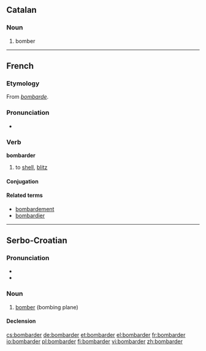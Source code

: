 ==Catalan==

===Noun===
{{infl|ca|noun}}

# bomber
----
==French==
===Etymology===
From ''[[bombarde]]''.

===Pronunciation===
* {{audio|Fr-bombarder.ogg|Audio}}

===Verb===
'''bombarder'''
#to [[shell]], [[blitz]]

====Conjugation====
{{fr-conj-er|bombard|avoir}}
====Related terms====
*[[bombardement]]
*[[bombardier]]

----

==Serbo-Croatian==

===Pronunciation===
* {{IPA|/bombǎrdeːr/|lang=sh}}
* {{hyphenation|bom|bar|der}}

===Noun===
{{sh-noun|g=m|head=bombàrdēr|r|бомбардер|бомба̀рде̄р}}

# [[bomber]] (bombing plane)

====Declension====
{{sh-decl-noun
|bombàrdēr|bombarderi
|bombardéra|bombardera
|bombarderu|bombarderima
|bombarder|bombardere
|bombarderu|bombarderi
|bombarderu|bombarderima
|bombarderom|bombarderima
}}

[[cs:bombarder]]
[[de:bombarder]]
[[et:bombarder]]
[[el:bombarder]]
[[fr:bombarder]]
[[io:bombarder]]
[[pl:bombarder]]
[[fi:bombarder]]
[[vi:bombarder]]
[[zh:bombarder]]